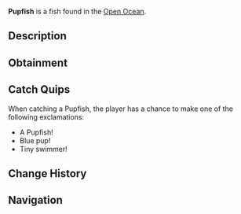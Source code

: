 {{FishInfobox
|image          = Pupfish.png
|rarity         = Common
|sea            = Second Sea
|location       = [[Open Ocean]]
|sublocation    = 
|sources        = Fishing Rod
|radar_location = 
|prog_speed     = +10
|xp             = 22
|weather        = Windy
|time           = Day
|season         = Summer
|bait           = Mist Worms
|base_weight    = 12
|base_value     = 45
|weight_range   = 7
|base_chance    = 127
|base_resil     = 82
}}
'''Pupfish''' is a {{Rarity|Common}} fish found in the [[Open Ocean]].

== Description ==
{{Description|A small blue fish with light blue fins, darting in playful schools.|Bestiary Entry}}

== Obtainment ==
{{Description|It frolics where the waves crash gently.|Bestiary Hint}}
{{Fish Availability|
Apex Fish Hunt/Apex Leviathan
Narwhal Hunt/Beluga/Second Sea
Narwhal Hunt/Magician Narwhal/Second Sea
Narwhal Hunt/Narwhal/Second Sea
Open Ocean
Open Ocean/Sea Leviathan
|top_rods      = 
Training Rod\276457.99\NaN;
Flimsy Rod\271894.7\22052.49;
Free Spirit Rod\219605.09\14855.57;
Azure Of Lagoon\199058.04\17267.68;
Firefly Rod\189582.79\16966.58;
Plastic Rod\177366.4\11896.26;
Carrot Rod\184662.35\17425.44;
Great Dreamer Rod\183168.21\16789.12;
Friendly Rod\184174.3\16218.51;
Fischer's Rod\176776.15\11880.93;
Brick Built Rod\157559.77\12625.71;
Astralhook Rod\188045.67\0;
Blazebringer Rod\181353.89\15046.31;
Verdant Shear Rod\178167.6\16170.89;
Trident Rod\176309.28\13743.84;
No-Life Rod\154378.73\12509.27;
Ethereal Prism Rod\147278.59\12258.66;
Seraphic Rod\147086.05\11453.02;
Challenger's Rod\146526.99\11804.97;
Depthseeker Rod\143507.88\12059.79;
Avalanche Rod\142686.58\12010.4;
Rod Of The Forgotten Fang\141715.86\11072.79;
Volcanic Rod\141460.67\11651.5;
Rod Of The Exalted One\141265.33\11267.52;
Zeus Rod\140979.52\11611.87;
Rod Of The Depths\140576.46\11110.71;
Steady Rod\125595.33\9712.18
|recommended   = Free Spirit Rod
}}

== Catch Quips ==
When catching a Pupfish, the player has a chance to make one of the following exclamations:
* A Pupfish!
* Blue pup!
* Tiny swimmer!

== Change History ==
{{Change History|{{subst:Current Version}}}}

== Navigation ==
{{Fish Navbox|Open Ocean}}